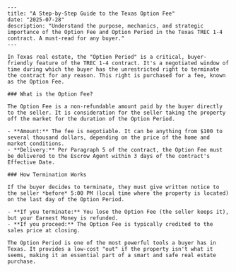     ---
    title: "A Step-by-Step Guide to the Texas Option Fee"
    date: "2025-07-28"
    description: "Understand the purpose, mechanics, and strategic importance of the Option Fee and Option Period in the Texas TREC 1-4 contract. A must-read for any buyer."
    ---

    In Texas real estate, the "Option Period" is a critical, buyer-friendly feature of the TREC 1-4 contract. It's a negotiated window of time during which the buyer has the unrestricted right to terminate the contract for any reason. This right is purchased for a fee, known as the Option Fee.

    ### What is the Option Fee?

    The Option Fee is a non-refundable amount paid by the buyer directly to the seller. It is consideration for the seller taking the property off the market for the duration of the Option Period.

    - **Amount:** The fee is negotiable. It can be anything from $100 to several thousand dollars, depending on the price of the home and market conditions.
    - **Delivery:** Per Paragraph 5 of the contract, the Option Fee must be delivered to the Escrow Agent within 3 days of the contract's Effective Date.

    ### How Termination Works

    If the buyer decides to terminate, they must give written notice to the seller *before* 5:00 PM (local time where the property is located) on the last day of the Option Period.

    - **If you terminate:** You lose the Option Fee (the seller keeps it), but your Earnest Money is refunded.
    - **If you proceed:** The Option Fee is typically credited to the sales price at closing.

    The Option Period is one of the most powerful tools a buyer has in Texas. It provides a low-cost "out" if the property isn't what it seems, making it an essential part of a smart and safe real estate purchase.
    